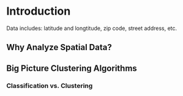 <!-- The {.unnumbered} option here means that the introduction will be "Chapter 0." -->

\onehalfspacing

# Introduction {.unnumbered}
Data includes: latitude and longtitude, zip code, street address, etc. 

## Why Analyze Spatial Data?


## Big Picture Clustering Algorithms


### Classification vs. Clustering
